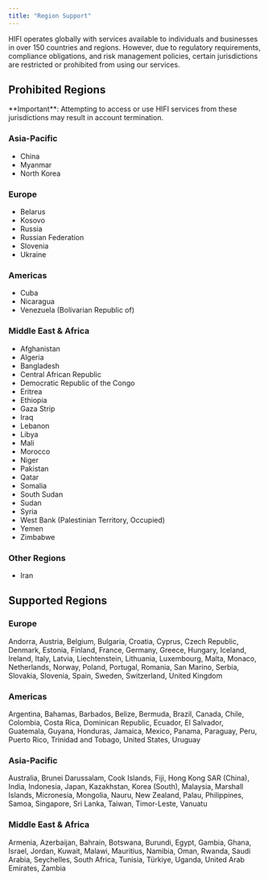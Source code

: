 ```yaml
---
title: "Region Support"
---
```


HIFI operates globally with services available to individuals and businesses in over 150 countries and regions. However, due to regulatory requirements, compliance obligations, and risk management policies, certain jurisdictions are restricted or prohibited from using our services.

## Prohibited Regions

<Warning>
  **Important**: Attempting to access or use HIFI services from these
  jurisdictions may result in account termination.
</Warning>

### Asia-Pacific

- China
- Myanmar
- North Korea

### Europe

- Belarus
- Kosovo
- Russia
- Russian Federation
- Slovenia
- Ukraine

### Americas

- Cuba
- Nicaragua
- Venezuela (Bolivarian Republic of)

### Middle East & Africa

- Afghanistan
- Algeria
- Bangladesh
- Central African Republic
- Democratic Republic of the Congo
- Eritrea
- Ethiopia
- Gaza Strip
- Iraq
- Lebanon
- Libya
- Mali
- Morocco
- Niger
- Pakistan
- Qatar
- Somalia
- South Sudan
- Sudan
- Syria
- West Bank (Palestinian Territory, Occupied)
- Yemen
- Zimbabwe

### Other Regions

- Iran

## Supported Regions

### Europe

Andorra, Austria, Belgium, Bulgaria, Croatia, Cyprus, Czech Republic, Denmark, Estonia, Finland, France, Germany, Greece, Hungary, Iceland, Ireland, Italy, Latvia, Liechtenstein, Lithuania, Luxembourg, Malta, Monaco, Netherlands, Norway, Poland, Portugal, Romania, San Marino, Serbia, Slovakia, Slovenia, Spain, Sweden, Switzerland, United Kingdom

### Americas

Argentina, Bahamas, Barbados, Belize, Bermuda, Brazil, Canada, Chile, Colombia, Costa Rica, Dominican Republic, Ecuador, El Salvador, Guatemala, Guyana, Honduras, Jamaica, Mexico, Panama, Paraguay, Peru, Puerto Rico, Trinidad and Tobago, United States, Uruguay

### Asia-Pacific

Australia, Brunei Darussalam, Cook Islands, Fiji, Hong Kong SAR (China), India, Indonesia, Japan, Kazakhstan, Korea (South), Malaysia, Marshall Islands, Micronesia, Mongolia, Nauru, New Zealand, Palau, Philippines, Samoa, Singapore, Sri Lanka, Taiwan, Timor-Leste, Vanuatu

### Middle East & Africa

Armenia, Azerbaijan, Bahrain, Botswana, Burundi, Egypt, Gambia, Ghana, Israel, Jordan, Kuwait, Malawi, Mauritius, Namibia, Oman, Rwanda, Saudi Arabia, Seychelles, South Africa, Tunisia, Türkiye, Uganda, United Arab Emirates, Zambia
